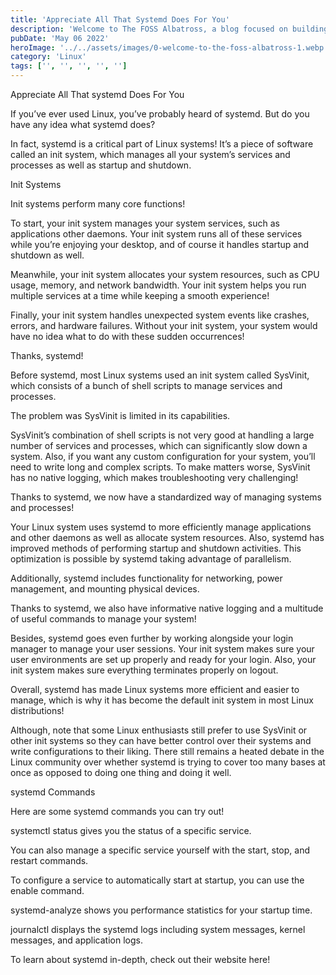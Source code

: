 ```yaml
---
title: 'Appreciate All That Systemd Does For You'
description: 'Welcome to The FOSS Albatross, a blog focused on building exposure around free and open-source software!'
pubDate: 'May 06 2022'
heroImage: '../../assets/images/0-welcome-to-the-foss-albatross-1.webp'
category: 'Linux'
tags: ['', '', '', '', '']
---
```


Appreciate All That systemd Does For You

If you’ve ever used Linux, you’ve probably heard of systemd. But do you have any idea what systemd does?

In fact, systemd is a critical part of Linux systems! It’s a piece of software called an init system, which manages all your system’s services and processes as well as startup and shutdown.

Init Systems

Init systems perform many core functions!

To start, your init system manages your system services, such as applications other daemons. Your init system runs all of these services while you’re enjoying your desktop, and of course it handles startup and shutdown as well.

Meanwhile, your init system allocates your system resources, such as CPU usage, memory, and network bandwidth. Your init system helps you run multiple services at a time while keeping a smooth experience!

Finally, your init system handles unexpected system events like crashes, errors, and hardware failures. Without your init system, your system would have no idea what to do with these sudden occurrences!

Thanks, systemd!

Before systemd, most Linux systems used an init system called SysVinit, which consists of a bunch of shell scripts to manage services and processes.

The problem was SysVinit is limited in its capabilities.

SysVinit’s combination of shell scripts is not very good at handling a large number of services and processes, which can significantly slow down a system. Also, if you want any custom configuration for your system, you’ll need to write long and complex scripts. To make matters worse, SysVinit has no native logging, which makes troubleshooting very challenging!

Thanks to systemd, we now have a standardized way of managing systems and processes!

Your Linux system uses systemd to more efficiently manage applications and other daemons as well as allocate system resources. Also, systemd has improved methods of performing startup and shutdown activities. This optimization is possible by systemd taking advantage of parallelism.

Additionally, systemd includes functionality for networking, power management, and mounting physical devices.

Thanks to systemd, we also have informative native logging and a multitude of useful commands to manage your system!

Besides, systemd goes even further by working alongside your login manager to manage your user sessions. Your init system makes sure your user environments are set up properly and ready for your login. Also, your init system makes sure everything terminates properly on logout.

Overall, systemd has made Linux systems more efficient and easier to manage, which is why it has become the default init system in most Linux distributions!

Although, note that some Linux enthusiasts still prefer to use SysVinit or other init systems so they can have better control over their systems and write configurations to their liking. There still remains a heated debate in the Linux community over whether systemd is trying to cover too many bases at once as opposed to doing one thing and doing it well.

systemd Commands

Here are some systemd commands you can try out!

systemctl status <service> gives you the status of a specific service.

You can also manage a specific service yourself with the start, stop, and restart commands.

To configure a service to automatically start at startup, you can use the enable command.

systemd-analyze shows you performance statistics for your startup time.

journalctl displays the systemd logs including system messages, kernel messages, and application logs.

To learn about systemd in-depth, check out their website here!
